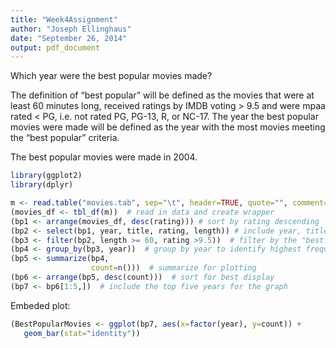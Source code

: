 ```yaml
---
title: "Week4Assignment"
author: "Joseph Ellinghaus"
date: "September 26, 2014"
output: pdf_document
---
```


Which year were the best popular movies made?

The definition of "best popular" will be defined as the movies that were at least
60 minutes long, received ratings by IMDB voting > 9.5 and were mpaa rated  < PG,
i.e. not rated PG, PG-13, R, or NC-17. The year the best popular movies were made
will be defined as the year with the most movies meeting the "best popular" criteria.

The best popular movies were made in 2004.

```r
library(ggplot2)
library(dplyr)

m <- read.table("movies.tab", sep="\t", header=TRUE, quote="", comment="")
(movies_df <- tbl_df(m))  # read in data and create wrapper
(bp1 <- arrange(movies_df, desc(rating))) # sort by rating descending
(bp2 <- select(bp1, year, title, rating, length)) # include year, title, rating, and length
(bp3 <- filter(bp2, length >= 60, rating >9.5))  # filter by the "best popular" criteria
(bp4 <- group_by(bp3, year))  # group by year to identify highest frequency
(bp5 <- summarize(bp4,
                  count=n()))  # summarize for plotting
(bp6 <- arrange(bp5, desc(count)))  # sort for best display
(bp7 <- bp6[1:5,])  # include the top five years for the graph
```

Embeded plot:

```r
(BestPopularMovies <- ggplot(bp7, aes(x=factor(year), y=count)) +
   geom_bar(stat="identity"))
```
